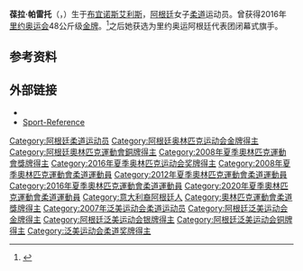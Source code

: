 {{MedalTableTop|Paula Pareto en 2016.jpg|150px}}
{{MedalCountry | {{ARG}} }}
{{MedalSport  |女子[[柔道|柔道]]}}
{{MedalCompetition|[[奧林匹克運動會|奧林匹克運動會]]}}
{{MedalGold|[[2016年夏季奧林匹克運動會|2016年里约]] |[[2016年夏季奧林匹克運動會柔道比賽|48公斤級]]}}
{{MedalBronze|[[2008年夏季奧林匹克運動會|2008年北京]] |[[2008年夏季奧林匹克運動會柔道比賽|48公斤級]]}}
{{MedalCompetition|[[泛美運動會|泛美運動會]]}}
{{MedalBronze|[[2007年泛美運動會|2007年里約熱內盧]] |48公斤級}}
{{MedalBottom}}
'''葆拉·帕雷托'''（{{lang-es|Paula Paretto}}，{{bd|1986年|1月16日||}}）生于[[布宜诺斯艾利斯|布宜诺斯艾利斯]]，[[阿根廷|阿根廷]]女子[[柔道|柔道]]运动员。曾获得2016年[[里约奥运会|里约奥运会]]48公斤级[[金牌|金牌]]。<ref>{{Cite web|url=http://www.clarin.com/juegos-olimpicos-rio-2016/Pareto-primer-impacto-argentino_0_1627037345.html|title=Paula Pareto hizo historia en Río y Argentina tiene su primer oro|last=Sartori|first=Hernán|access-date=2016-08-06|archive-date=2016-10-26|archive-url=https://web.archive.org/web/20161026112805/http://www.clarin.com/juegos-olimpicos-rio-2016/Pareto-primer-impacto-argentino_0_1627037345.html|dead-url=no}}</ref>之后她获选为里约奥运阿根廷代表团闭幕式旗手。

==参考资料==
{{Reflist}}

==外部链接==
* {{JudoInside}}
* [https://web.archive.org/web/20110211050612/http://www.sports-reference.com/olympics/athletes/pa/paula-pareto-1.html Sport-Reference]

{{Argentina-stub}}

{{DEFAULTSORT:Paretto, Paula}}
[[Category:阿根廷柔道运动员|Category:阿根廷柔道运动员]]
[[Category:阿根廷奥林匹克运动会金牌得主|Category:阿根廷奥林匹克运动会金牌得主]]
[[Category:阿根廷奧林匹克運動會銅牌得主|Category:阿根廷奧林匹克運動會銅牌得主]]
[[Category:2008年夏季奧林匹克運動會獎牌得主|Category:2008年夏季奧林匹克運動會獎牌得主]]
[[Category:2016年夏季奥林匹克运动会奖牌得主|Category:2016年夏季奥林匹克运动会奖牌得主]]
[[Category:2008年夏季奧林匹克運動會柔道運動員|Category:2008年夏季奧林匹克運動會柔道運動員]]
[[Category:2012年夏季奧林匹克運動會柔道運動員|Category:2012年夏季奧林匹克運動會柔道運動員]]
[[Category:2016年夏季奧林匹克運動會柔道運動員|Category:2016年夏季奧林匹克運動會柔道運動員]]
[[Category:2020年夏季奧林匹克運動會柔道運動員|Category:2020年夏季奧林匹克運動會柔道運動員]]
[[Category:意大利裔阿根廷人|Category:意大利裔阿根廷人]]
[[Category:奧林匹克運動會柔道獎牌得主|Category:奧林匹克運動會柔道獎牌得主]]
[[Category:2007年泛美运动会柔道运动员|Category:2007年泛美运动会柔道运动员]]
[[Category:阿根廷泛美运动会金牌得主|Category:阿根廷泛美运动会金牌得主]]
[[Category:阿根廷泛美运动会银牌得主|Category:阿根廷泛美运动会银牌得主]]
[[Category:阿根廷泛美运动会铜牌得主|Category:阿根廷泛美运动会铜牌得主]]
[[Category:泛美运动会柔道奖牌得主|Category:泛美运动会柔道奖牌得主]]